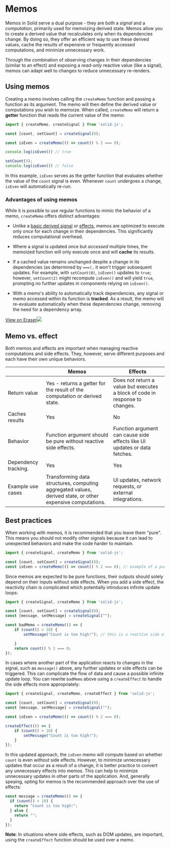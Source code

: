 # Memos

Memos in Solid serve a dual purpose - they are both a *signal* and a *computation*, primarily used for memoizing derived state. 
Memos allow you to create a derived value that recalculates only when its dependencies change. 
By doing so, they offer an efficient way to use these derived values, cache the results of expensive or frequently accessed computations, and minimize unnecessary work. 

Through the combination of observing changes in their dependencies (similar to an effect) and exposing a *read-only* reactive value (like a signal), memos can adapt well to changes to reduce unnecessary re-renders.

## Using memos

Creating a memo involves calling the `createMemo` function and passing a function as its argument.
The memo will then define the derived value or computations you wish to memoize. 
When called, `createMemo` will return a **getter** function that reads the current value of the memo:

```jsx
import { createMemo, createSignal } from 'solid-js';

const [count, setCount] = createSignal(0);

const isEven = createMemo(() => count() % 2 === 0);

console.log(isEven()) // true

setCount(3);
console.log(isEven()) // false
```

In this example, `isEven` serves as the getter function that evaluates whether the value of the `count` signal is even.
Whenever `count` undergoes a change, `isEven` will automatically re-run.

### Advantages of using memos

While it is possible to use regular functions to mimic the behavior of a memo, `createMemo` offers distinct advantages:

- Unlike a [basic derived signal](/essentials/signals#derived-signals) or [effects](/essentials/effects), memos are optimized to execute only _once_ for each change in their dependencies.
This significantly reduces computational overhead.

- Where a signal is updated once but *accessed* multiple times, the memoized function will only execute once and will **cache** its results.

- If a cached value remains unchanged despite a change in its dependencies (as determined by `===),` it won't trigger subsequent updates. 
For example, with `setCount(0)`, `isEven()` updates to `true`; however, `setCount(2)` might recompute `isEven()` and will yield `true`, prompting no further updates in components relying on `isEven()`.

- With a memo's ability to automatically track dependencies, any signal or memo accessed within its function is **tracked**. 
As a result, the memo will re-evaluate automatically when these dependencies change, removing the need for a dependency array.

[View on Eraser![](https://app.eraser.io/workspace/maDvFw5OryuPJOwSLyK9/preview?elements=YtmtRTZ8qatHb6greYPovA&type=embed)](https://app.eraser.io/workspace/maDvFw5OryuPJOwSLyK9?elements=YtmtRTZ8qatHb6greYPovA)

## Memo vs. effect

Both memos and effects are important when managing reactive computations and side effects.
They, however, serve different purposes and each have their own unique behaviors.

| | Memos  | Effects   |
|-|--------|-----------|
| Return value  | Yes - returns a getter for the result of the computation or derived state. | Does not return a value but executes a block of code in response to changes. |
| Caches results | Yes | No |
| Behavior | Function argument should be pure without reactive side effects. | Function argument can cause side effects like UI updates or data fetches. |
| Dependency tracking. | Yes | Yes |
| Example use cases | Transforming data structures, computing aggregated values, derived state, or other expensive computations. | UI updates, network requests, or external integrations. |

## Best practices

When working with memos, it is recommended that you leave them "pure". 
This means you should not modify other signals because it can lead to unexpected behaviors and make the code harder to maintain. 

```jsx
import { createSignal, createMemo } from 'solid-js';

const [count, setCount] = createSignal(0);
const isEven = createMemo(() => count() % 2 === 0); // example of a pure function
```

Since memos are expected to be pure functions, their outputs should solely depend on their inputs without side effects. 
When you add a side effect, the reactivity chain is complicated which potentially introduces infinite update loops:

```jsx
import { createSignal, createMemo } from 'solid-js';

const [count, setCount] = createSignal(0);
const [message, setMessage] = createSignal("");

const badMemo = createMemo(() => {
    if (count() > 10) {
        setMessage("Count is too high!"); // this is a reactive side effect

    }
    return count() % 2 === 0;
});
```

In cases where another part of the application reacts to changes in the signal, such as `message()` above, any further updates or side effects can be triggered.
This can complicate the flow of data and cause a possible infinite update loop.
You can rewrite `badMemo` above using a `createEffect` to handle the side effects more appropriately:

```jsx
import { createSignal, createMemo, createEffect } from 'solid-js';

const [count, setCount] = createSignal(0);
const [message, setMessage] = createSignal("");

const isEven = createMemo(() => count() % 2 === 0);

createEffect(() => {
    if (count() > 10) {
        setMessage("Count is too high!");
    }
});
```

In this updated approach, the `isEven` memo will compute based on whether `count` is even *without* side effects.
However, to minimize unnecessary updates that occur as a result of a change, it is better practice to convert any unnecessary effects into memos.
This can help to minimize unnecessary updates in other parts of the application.
And, generally speaing, opting for memos is the recommended approach over the use of effects:

```jsx
const message = createMemo(() => {
  if (count() > 10) {
    return "Count is too high!";
  } else {
    return "";
  }
});

```

**Note**: In situations where side effects, such as DOM updates, are important, using the `createEffect` function should be used over a memo.